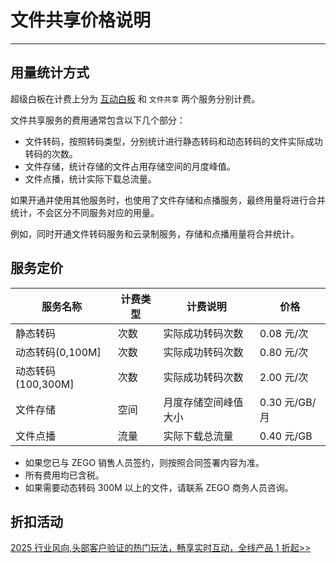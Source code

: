 # 文件共享价格说明

---

## 用量统计方式

超级白板在计费上分为 [互动白板](./whiteboard-price.mdx) 和 `文件共享` 两个服务分别计费。

文件共享服务的费用通常包含以下几个部分：

- 文件转码，按照转码类型，分别统计进行静态转码和动态转码的文件实际成功转码的次数。
- 文件存储，统计存储的文件占用存储空间的月度峰值。
- 文件点播，统计实际下载总流量。

<Note title="说明">

如果开通并使用其他服务时，也使用了文件存储和点播服务，最终用量将进行合并统计，不会区分不同服务对应的用量。

例如，同时开通文件转码服务和云录制服务，存储和点播用量将合并统计。
</Note>


## 服务定价

|服务名称|计费类型|计费说明|价格|
|-|-|-|-|
|静态转码|次数|实际成功转码次数|0.08 元/次|
|动态转码(0,100M]|次数|实际成功转码次数|0.80 元/次|
|动态转码(100,300M]|次数|实际成功转码次数|2.00 元/次|
|文件存储|空间|月度存储空间峰值大小|0.30 元/GB/月|
|文件点播|流量|实际下载总流量|0.40 元/GB|


<Note title="说明">

- 如果您已与 ZEGO 销售人员签约，则按照合同签署内容为准。  
- 所有费用均已含税。  
- 如果需要动态转码 300M 以上的文件，请联系 ZEGO 商务人员咨询。
</Note>

## 折扣活动


<Note title="说明">

[2025 行业风向,头部客户验证的热门玩法，畅享实时互动，全线产品 1 折起>>](https://www.zego.im/activity/2400001)
</Note>
